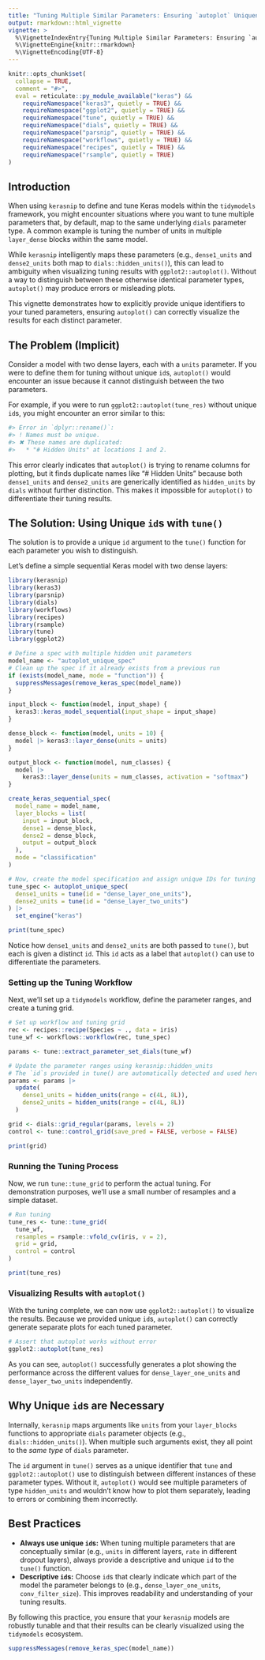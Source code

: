 ```yaml
---
title: "Tuning Multiple Similar Parameters: Ensuring `autoplot` Uniqueness"
output: rmarkdown::html_vignette
vignette: >
  %\VignetteIndexEntry{Tuning Multiple Similar Parameters: Ensuring `autoplot` Uniqueness}
  %\VignetteEngine{knitr::rmarkdown}
  %\VignetteEncoding{UTF-8}
---
```


```r
knitr::opts_chunk$set(
  collapse = TRUE,
  comment = "#>",
  eval = reticulate::py_module_available("keras") &&
    requireNamespace("keras3", quietly = TRUE) &&
    requireNamespace("ggplot2", quietly = TRUE) &&
    requireNamespace("tune", quietly = TRUE) &&
    requireNamespace("dials", quietly = TRUE) &&
    requireNamespace("parsnip", quietly = TRUE) &&
    requireNamespace("workflows", quietly = TRUE) &&
    requireNamespace("recipes", quietly = TRUE) &&
    requireNamespace("rsample", quietly = TRUE)
)
```

## Introduction

When using `kerasnip` to define and tune Keras models within the `tidymodels` framework, you might encounter situations where you want to tune multiple parameters that, by default, map to the same underlying `dials` parameter type. A common example is tuning the number of units in multiple `layer_dense` blocks within the same model.

While `kerasnip` intelligently maps these parameters (e.g., `dense1_units` and `dense2_units` both map to `dials::hidden_units()`), this can lead to ambiguity when visualizing tuning results with `ggplot2::autoplot()`. Without a way to distinguish between these otherwise identical parameter types, `autoplot()` may produce errors or misleading plots.

This vignette demonstrates how to explicitly provide unique identifiers to your tuned parameters, ensuring `autoplot()` can correctly visualize the results for each distinct parameter.

## The Problem (Implicit)

Consider a model with two dense layers, each with a `units` parameter. If you were to define them for tuning without unique `id`s, `autoplot()` would encounter an issue because it cannot distinguish between the two parameters.

For example, if you were to run `ggplot2::autoplot(tune_res)` without unique `id`s, you might encounter an error similar to this:

```r
#> Error in `dplyr::rename()`:
#> ! Names must be unique.
#> ✖ These names are duplicated:
#>   * "# Hidden Units" at locations 1 and 2.
```

This error clearly indicates that `autoplot()` is trying to rename columns for plotting, but it finds duplicate names like "# Hidden Units" because both `dense1_units` and `dense2_units` are generically identified as `hidden_units` by `dials` without further distinction. This makes it impossible for `autoplot()` to differentiate their tuning results.

## The Solution: Using Unique `id`s with `tune()`

The solution is to provide a unique `id` argument to the `tune()` function for each parameter you wish to distinguish.

Let's define a simple sequential Keras model with two dense layers:

```r
library(kerasnip)
library(keras3)
library(parsnip)
library(dials)
library(workflows)
library(recipes)
library(rsample)
library(tune)
library(ggplot2)

# Define a spec with multiple hidden unit parameters
model_name <- "autoplot_unique_spec"
# Clean up the spec if it already exists from a previous run
if (exists(model_name, mode = "function")) {
  suppressMessages(remove_keras_spec(model_name))
}

input_block <- function(model, input_shape) {
  keras3::keras_model_sequential(input_shape = input_shape)
}

dense_block <- function(model, units = 10) {
  model |> keras3::layer_dense(units = units)
}

output_block <- function(model, num_classes) {
  model |>
    keras3::layer_dense(units = num_classes, activation = "softmax")
}

create_keras_sequential_spec(
  model_name = model_name,
  layer_blocks = list(
    input = input_block,
    dense1 = dense_block,
    dense2 = dense_block,
    output = output_block
  ),
  mode = "classification"
)

# Now, create the model specification and assign unique IDs for tuning
tune_spec <- autoplot_unique_spec(
  dense1_units = tune(id = "dense_layer_one_units"),
  dense2_units = tune(id = "dense_layer_two_units")
) |>
  set_engine("keras")

print(tune_spec)
```

Notice how `dense1_units` and `dense2_units` are both passed to `tune()`, but each is given a distinct `id`. This `id` acts as a label that `autoplot()` can use to differentiate the parameters.

### Setting up the Tuning Workflow

Next, we'll set up a `tidymodels` workflow, define the parameter ranges, and create a tuning grid.

```r
# Set up workflow and tuning grid
rec <- recipes::recipe(Species ~ ., data = iris)
tune_wf <- workflows::workflow(rec, tune_spec)

params <- tune::extract_parameter_set_dials(tune_wf)

# Update the parameter ranges using kerasnip::hidden_units
# The `id`s provided in tune() are automatically detected and used here.
params <- params |>
  update(
    dense1_units = hidden_units(range = c(4L, 8L)),
    dense2_units = hidden_units(range = c(4L, 8L))
  )

grid <- dials::grid_regular(params, levels = 2)
control <- tune::control_grid(save_pred = FALSE, verbose = FALSE)

print(grid)
```

### Running the Tuning Process

Now, we run `tune::tune_grid` to perform the actual tuning. For demonstration purposes, we'll use a small number of resamples and a simple dataset.

```r
# Run tuning
tune_res <- tune::tune_grid(
  tune_wf,
  resamples = rsample::vfold_cv(iris, v = 2),
  grid = grid,
  control = control
)

print(tune_res)
```

### Visualizing Results with `autoplot()`

With the tuning complete, we can now use `ggplot2::autoplot()` to visualize the results. Because we provided unique `id`s, `autoplot()` can correctly generate separate plots for each tuned parameter.

```r
# Assert that autoplot works without error
ggplot2::autoplot(tune_res)
```

As you can see, `autoplot()` successfully generates a plot showing the performance across the different values for `dense_layer_one_units` and `dense_layer_two_units` independently.

## Why Unique `id`s are Necessary

Internally, `kerasnip` maps arguments like `units` from your `layer_blocks` functions to appropriate `dials` parameter objects (e.g., `dials::hidden_units()`). When multiple such arguments exist, they all point to the *same type* of `dials` parameter.

The `id` argument in `tune()` serves as a unique identifier that `tune` and `ggplot2::autoplot()` use to distinguish between different instances of these parameter types. Without it, `autoplot()` would see multiple parameters of type `hidden_units` and wouldn't know how to plot them separately, leading to errors or combining them incorrectly.

## Best Practices

*   **Always use unique `id`s:** When tuning multiple parameters that are conceptually similar (e.g., `units` in different layers, `rate` in different dropout layers), always provide a descriptive and unique `id` to the `tune()` function.
*   **Descriptive `id`s:** Choose `id`s that clearly indicate which part of the model the parameter belongs to (e.g., `dense_layer_one_units`, `conv_filter_size`). This improves readability and understanding of your tuning results.

By following this practice, you ensure that your `kerasnip` models are robustly tunable and that their results can be clearly visualized using the `tidymodels` ecosystem.

```r
suppressMessages(remove_keras_spec(model_name))
```
